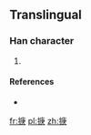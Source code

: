 ==Translingual==

===Han character===
{{Han char|rn=64|rad=手|as=08|sn=11|four=|canj=手戈中人 (QILO)|ids=⿰[[扌]][[庚]]}}

# {{defn|Han|sort=手08}}

====References====
* {{Han ref|kx=0440.181|hdz=31904.031|uh=63B6|ud=25526}}

[[fr:掶]]
[[pl:掶]]
[[zh:掶]]